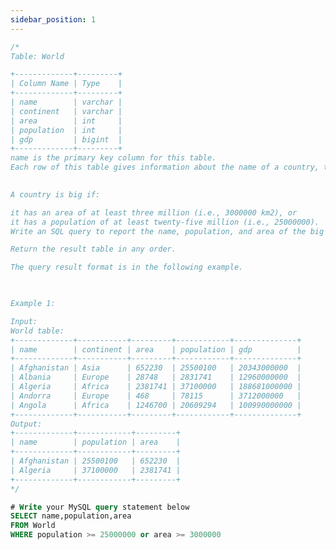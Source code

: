 ```yaml
---
sidebar_position: 1
---
```


```sql
/*
Table: World

+-------------+---------+
| Column Name | Type    |
+-------------+---------+
| name        | varchar |
| continent   | varchar |
| area        | int     |
| population  | int     |
| gdp         | bigint  |
+-------------+---------+
name is the primary key column for this table.
Each row of this table gives information about the name of a country, the continent to which it belongs, its area, the population, and its GDP value.
 

A country is big if:

it has an area of at least three million (i.e., 3000000 km2), or
it has a population of at least twenty-five million (i.e., 25000000).
Write an SQL query to report the name, population, and area of the big countries.

Return the result table in any order.

The query result format is in the following example.

 

Example 1:

Input: 
World table:
+-------------+-----------+---------+------------+--------------+
| name        | continent | area    | population | gdp          |
+-------------+-----------+---------+------------+--------------+
| Afghanistan | Asia      | 652230  | 25500100   | 20343000000  |
| Albania     | Europe    | 28748   | 2831741    | 12960000000  |
| Algeria     | Africa    | 2381741 | 37100000   | 188681000000 |
| Andorra     | Europe    | 468     | 78115      | 3712000000   |
| Angola      | Africa    | 1246700 | 20609294   | 100990000000 |
+-------------+-----------+---------+------------+--------------+
Output: 
+-------------+------------+---------+
| name        | population | area    |
+-------------+------------+---------+
| Afghanistan | 25500100   | 652230  |
| Algeria     | 37100000   | 2381741 |
+-------------+------------+---------+
*/

# Write your MySQL query statement below
SELECT name,population,area
FROM World
WHERE population >= 25000000 or area >= 3000000 
```